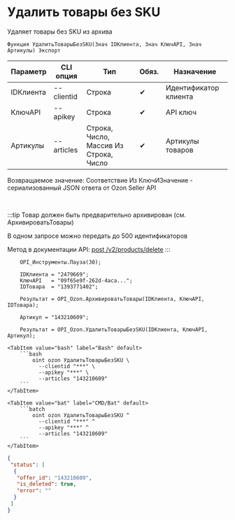 ﻿---
sidebar_position: 14
---


# Удалить товары без SKU
 Удаляет товары без SKU из архива



`Функция УдалитьТоварыБезSKU(Знач IDКлиента, Знач КлючAPI, Знач Артикулы) Экспорт`

  | Параметр | CLI опция | Тип | Обяз. | Назначение |
  |-|-|-|-|-|
  | IDКлиента | --clientid | Строка | &#x2714; | Идентификатор клиента |
  | КлючAPI | --apikey | Строка | &#x2714; | API ключ |
  | Артикулы | --articles | Строка, Число, Массив Из Строка, Число | &#x2714; | Артикулы товаров |

  
  Возвращаемое значение:   Соответствие Из КлючИЗначение - сериализованный JSON ответа от Ozon Seller API

<br/>

:::tip
Товар должен быть предварительно архивирован (см. АрхивироватьТовары)

В одном запросе можно передать до 500 идентификаторов

Метод в документации API: [post /v2/products/delete](https://docs.ozon.ru/api/seller/#operation/ProductAPI_DeleteProducts)
:::
<br/>



```bsl title="Пример использования для 1С:Предприятие/OneScript"
    OPI_Инструменты.Пауза(30);

    IDКлиента = "2479669";
    КлючAPI   = "09f65e9f-262d-4aca...";
    IDТовара  = "1393771402";

    Результат = OPI_Ozon.АрхивироватьТовары(IDКлиента, КлючAPI, IDТовара);

    Артикул = "143210609";

    Результат = OPI_Ozon.УдалитьТоварыБезSKU(IDКлиента, КлючAPI, Артикул);
```
    

 <Tabs>
  
    <TabItem value="bash" label="Bash" default>
        ```bash
            oint ozon УдалитьТоварыБезSKU \
              --clientid "***" \
              --apikey "***" \
              --articles "143210609"
        ```
    </TabItem>
  
    <TabItem value="bat" label="CMD/Bat" default>
        ```batch
            oint ozon УдалитьТоварыБезSKU ^
              --clientid "***" ^
              --apikey "***" ^
              --articles "143210609"
        ```
    </TabItem>
</Tabs>


```json title="Результат"
{
 "status": [
  {
   "offer_id": "143210609",
   "is_deleted": true,
   "error": ""
  }
 ]
}
```
